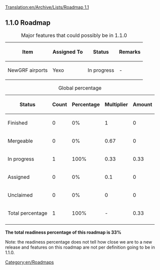 [[Translation:en/Archive/Lists/Roadmap 1.1]]
{{en/Roadmapheader|
previous=en/Archive/Lists/Roadmap 1.0|
current=Roadmap 1.1|
next=en/Archive/Lists/Roadmap 1.2|
}}
== 1.1.0 Roadmap ==

{| border="1"
|+ Major features that could possibly be in 1.1.0
|-
! Item !! Assigned To !! Status !! Remarks
|-
|NewGRF airports || Yexo
!class="wip" | In progress || -
|}




{| border="1"
|+ Global percentage
|-
! Status !! Count !! Percentage !! Multiplier !! Amount
|-
!class="checked" | Finished || 0 || 0% || 1 || 0
|-
!class="wip" | Mergeable || 0 || 0% || 0.67 || 0
|-
!class="wip" | In progress || 1 || 100% || 0.33 || 0.33
|-
!class="claimed" | Assigned || 0 || 0% || 0.1 || 0
|-
!class="unclaimed" | Unclaimed || 0 || 0% || 0 || 0
|-
!class="wip" | Total percentage 
!class="wip" | 1
!class="wip" | 100% 
!class="wip" | - 
!class="wip" | 0.33
|-
|}
'''The total readiness percentage of this roadmap is 33%'''

Note: the readiness percentage does not tell how close we are to a new release and features on this roadmap are not per definition going to be in 1.1.0.
[[Category:en/Roadmaps]]